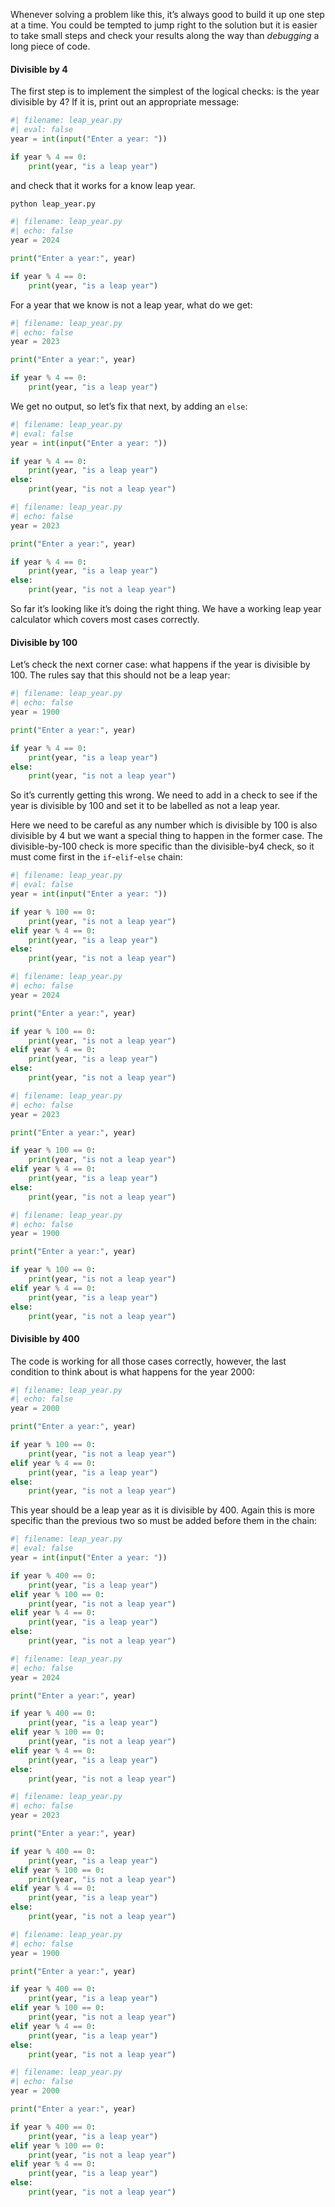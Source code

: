 Whenever solving a problem like this, it's always good to build it up one step at a time. You could be tempted to jump right to the solution but it is easier to take small steps and check your results along the way than *debugging* a long piece of code.



#### Divisible by 4

The first step is to implement the simplest of the logical checks: is the year divisible by $4$? If it is, print out an appropriate message:

```python
#| filename: leap_year.py
#| eval: false
year = int(input("Enter a year: "))

if year % 4 == 0:
    print(year, "is a leap year")
```


and check that it works for a know leap year.

```.bash
python leap_year.py
```
```python
#| filename: leap_year.py
#| echo: false
year = 2024

print("Enter a year:", year)

if year % 4 == 0:
    print(year, "is a leap year")
```


For a year that we know is not a leap year, what do we get:

```python
#| filename: leap_year.py
#| echo: false
year = 2023

print("Enter a year:", year)

if year % 4 == 0:
    print(year, "is a leap year")
```

We get no output, so let's fix that next, by adding an `else`:


```python
#| filename: leap_year.py
#| eval: false
year = int(input("Enter a year: "))

if year % 4 == 0:
    print(year, "is a leap year")
else:
    print(year, "is not a leap year")
```
```python
#| filename: leap_year.py
#| echo: false
year = 2023

print("Enter a year:", year)

if year % 4 == 0:
    print(year, "is a leap year")
else:
    print(year, "is not a leap year")
```


So far it's looking like it's doing the right thing. We have a working leap year calculator which covers most cases correctly.

#### Divisible by 100

Let's check the next corner case: what happens if the year is divisible by 100. The rules say that this should not be a leap year:

```python
#| filename: leap_year.py
#| echo: false
year = 1900

print("Enter a year:", year)

if year % 4 == 0:
    print(year, "is a leap year")
else:
    print(year, "is not a leap year")
```

So it's currently getting this wrong. We need to add in a check to see if the year is divisible by 100 and set it to be labelled as not a leap year.

Here we need to be careful as any number which is divisible by 100 is also divisible by 4 but we want a special thing to happen in the former case. The divisible-by-100 check is more specific than the divisible-by$4$ check, so it must come first in the `if`-`elif`-`else` chain:

```python
#| filename: leap_year.py
#| eval: false
year = int(input("Enter a year: "))

if year % 100 == 0:
    print(year, "is not a leap year")
elif year % 4 == 0:
    print(year, "is a leap year")
else:
    print(year, "is not a leap year")
```

```python
#| filename: leap_year.py
#| echo: false
year = 2024

print("Enter a year:", year)

if year % 100 == 0:
    print(year, "is not a leap year")
elif year % 4 == 0:
    print(year, "is a leap year")
else:
    print(year, "is not a leap year")
```

```python
#| filename: leap_year.py
#| echo: false
year = 2023

print("Enter a year:", year)

if year % 100 == 0:
    print(year, "is not a leap year")
elif year % 4 == 0:
    print(year, "is a leap year")
else:
    print(year, "is not a leap year")
```

```python
#| filename: leap_year.py
#| echo: false
year = 1900

print("Enter a year:", year)

if year % 100 == 0:
    print(year, "is not a leap year")
elif year % 4 == 0:
    print(year, "is a leap year")
else:
    print(year, "is not a leap year")
```



#### Divisible by 400

The code is working for all those cases correctly, however, the last condition to think about is what happens for the year 2000:


```python
#| filename: leap_year.py
#| echo: false
year = 2000

print("Enter a year:", year)

if year % 100 == 0:
    print(year, "is not a leap year")
elif year % 4 == 0:
    print(year, "is a leap year")
else:
    print(year, "is not a leap year")
```


This year should be a leap year as it is divisible by 400. Again this is more specific than the previous two so must be added before them in the chain:


```python
#| filename: leap_year.py
#| eval: false
year = int(input("Enter a year: "))

if year % 400 == 0:
    print(year, "is a leap year")
elif year % 100 == 0:
    print(year, "is not a leap year")
elif year % 4 == 0:
    print(year, "is a leap year")
else:
    print(year, "is not a leap year")
```

```python
#| filename: leap_year.py
#| echo: false
year = 2024

print("Enter a year:", year)

if year % 400 == 0:
    print(year, "is a leap year")
elif year % 100 == 0:
    print(year, "is not a leap year")
elif year % 4 == 0:
    print(year, "is a leap year")
else:
    print(year, "is not a leap year")
```

```python
#| filename: leap_year.py
#| echo: false
year = 2023

print("Enter a year:", year)

if year % 400 == 0:
    print(year, "is a leap year")
elif year % 100 == 0:
    print(year, "is not a leap year")
elif year % 4 == 0:
    print(year, "is a leap year")
else:
    print(year, "is not a leap year")
```

```python
#| filename: leap_year.py
#| echo: false
year = 1900

print("Enter a year:", year)

if year % 400 == 0:
    print(year, "is a leap year")
elif year % 100 == 0:
    print(year, "is not a leap year")
elif year % 4 == 0:
    print(year, "is a leap year")
else:
    print(year, "is not a leap year")
```

```python
#| filename: leap_year.py
#| echo: false
year = 2000

print("Enter a year:", year)

if year % 400 == 0:
    print(year, "is a leap year")
elif year % 100 == 0:
    print(year, "is not a leap year")
elif year % 4 == 0:
    print(year, "is a leap year")
else:
    print(year, "is not a leap year")
```



